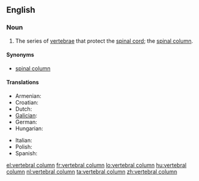 ==English==

===Noun===
{{wikipedia}}
{{en-noun|sg=[[vertebral]] [[column]]}}

# {{skeleton}} The series of [[vertebra]]e that protect the [[spinal cord]]; the [[spinal column]].

====Synonyms====
* [[spinal column]]

====Translations====
{{trans-top|vertebral column}}
* Armenian: {{t-|hy|ողնաշար|tr=oġnašar}}
* Croatian: {{t|hr|kralježnica|f}}
* Dutch: {{t+|nl|wervelkolom|m}}
* [[Galician]]: {{t+|gl|columna vertebral|f|xs=Galician}}
* German: {{t+|de|Wirbelsäule|f}}
* Hungarian: {{t+|hu|gerincoszlop}}
{{trans-mid}}
* Italian: {{t-|it|colonna vertebrale|f}}
* Polish: {{t+|pl|kręgosłup|m}}
* Spanish: {{t+|es|columna vertebral|f}}
{{trans-bottom}}

[[el:vertebral column]]
[[fr:vertebral column]]
[[lo:vertebral column]]
[[hu:vertebral column]]
[[nl:vertebral column]]
[[ta:vertebral column]]
[[zh:vertebral column]]
